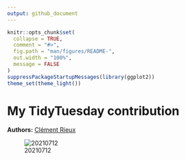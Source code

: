 ```yaml
---
output: github_document
---
```


<!-- README.md is generated from README.Rmd. Please edit that file -->


```r
knitr::opts_chunk$set(
  collapse = TRUE,
  comment = "#>",
  fig.path = "man/figures/README-",
  out.width = "100%",
  message = FALSE
)
suppressPackageStartupMessages(library(ggplot2))
theme_set(theme_light())
```

# My TidyTuesday contribution

**Authors:** [Clément Rieux](https://github.com/clementrx)


![20210712](https://github.com/clementrx/Tidytuesday_sub/tree/main/plot/20220712/first_test.png)
